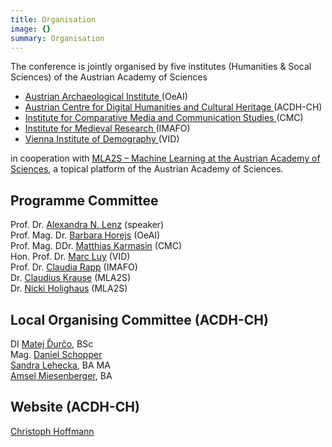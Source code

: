 ```yaml
---
title: Organisation
image: {}
summary: Organisation
---
```

The conference is jointly organised by five institutes (Humanities & Socal Sciences) of the Austrian Academy of Sciences

* [Austrian Archaeological Institute ](https://www.oeaw.ac.at/en/oeai/)(OeAI)
* [Austrian Centre for Digital Humanities and Cultural Heritage ](https://www.oeaw.ac.at/acdh/)(ACDH-CH)
* [Institute for Comparative Media and Communication Studies ](https://www.oeaw.ac.at/cmc/)(CMC)
* [Institute for Medieval Research ](https://www.oeaw.ac.at/en/imafo/home)(IMAFO)
* [Vienna Institute of Demography ](https://www.oeaw.ac.at/vid)(VID)

in cooperation with [MLA2S – Machine Learning at the Austrian Academy of Sciences](https://www.oeaw.ac.at/mla2s/), a topical platform of the Austrian Academy of Sciences.

## Programme Committee

Prof. Dr. [Alexandra N. Lenz](https://www.oeaw.ac.at/acdh/institute/team/staff-members/alexandra-n-lenz) (speaker)\
Prof. Mag. Dr. [Barbara Horejs](https://www.oeaw.ac.at/en/oeai/institute/team/person/barbara-horejs) (OeAI) \
Prof. Mag. DDr. [Matthias Karmasin](https://www.oeaw.ac.at/cmc/the-institute/staff/matthias-karmasin/) (CMC)\
Hon. Prof. Dr. [Marc Luy](https://www.oeaw.ac.at/vid/people/staff/marc-luy/) (VID)\
Prof. Dr. [Claudia Rapp](https://www.oeaw.ac.at/byzanz/mitarbeiterinnen#c39365) (IMAFO)\
Dr. [Claudius Krause](https://www.oeaw.ac.at/en/hephy/the-institute/staff-members/staff/claudius-krause) (MLA2S)\
Dr. [Nicki Holighaus](https://www.oeaw.ac.at/en/ari/our-team/holighaus-nicki) (MLA2S)

## Local Organising Committee (ACDH-CH)

DI [Matej Ďurčo](https://www.oeaw.ac.at/acdh/institute/team/staff-members/matej-durco), BSc\
Mag. [Daniel Schopper](https://www.oeaw.ac.at/acdh/institute/team/staff-members/daniel-schopper)\
[Sandra Lehecka](https://www.oeaw.ac.at/acdh/institute/team/staff-members/sandra-lehecka), BA MA\
[Amsel Miesenberger](https://www.oeaw.ac.at/acdh/institute/team/staff-members/amsel-miesenberger), BA

## Website (ACDH-CH)

[Christoph Hoffmann](https://www.oeaw.ac.at/acdh/institute/team/staff-members/christoph-hoffmann)
